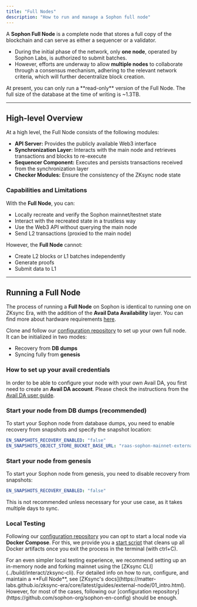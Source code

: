 ```yaml
---
title: "Full Nodes"
description: "How to run and manage a Sophon full node"
---
```


A **Sophon Full Node** is a complete node that stores a full copy of the blockchain and can serve as either a sequencer or a validator.

- During the initial phase of the network, only **one node**, operated by Sophon Labs, is authorized to submit batches.
- However, efforts are underway to allow **multiple nodes** to collaborate through a consensus mechanism, adhering to the relevant network criteria, which will further decentralize block creation.

<Tip>
  At present, you can only run a **read-only** version of the Full Node. The full size of the database at the time of writing is ~1.3TB.
</Tip>

---

## High-level Overview

At a high level, the Full Node consists of the following modules:

- **API Server:** Provides the publicly available Web3 interface
- **Synchronization Layer:** Interacts with the main node and retrieves transactions and blocks to re-execute
- **Sequencer Component:** Executes and persists transactions received from the synchronization layer
- **Checker Modules:** Ensure the consistency of the ZKsync node state

### Capabilities and Limitations

With the **Full Node**, you can:

- Locally recreate and verify the Sophon mainnet/testnet state
- Interact with the recreated state in a trustless way
- Use the Web3 API without querying the main node
- Send L2 transactions (proxied to the main node)

However, the **Full Node** cannot:

- Create L2 blocks or L1 batches independently
- Generate proofs
- Submit data to L1

---

## Running a Full Node

The process of running a **Full Node** on Sophon is identical to running one on ZKsync Era, with the addition of the **Avail Data Availability** layer. You can find more about hardware requirements [here](https://github.com/matter-labs/zksync-era/blob/main/docs/src/guides/external-node/00_quick_start.md#system-requirements).

Clone and follow our [configuration repository](https://github.com/sophon-org/sophon-en-config) to set up your own full node. It can be initialized in two modes:

- Recovery from **DB dumps**
- Syncing fully from **genesis**

### How to set up your avail credentials

In order to be able to configure your node with your own Avail DA, you first need to create an **Avail DA account**. Please check the instructions from the [Avail DA user guide](https://docs.availproject.org/user-guides/accounts).

### Start your node from DB dumps (recommended)

To start your Sophon node from database dumps, you need to enable recovery from snapshots and specify the snapshot location:

```yaml
EN_SNAPSHOTS_RECOVERY_ENABLED: "false"
EN_SNAPSHOTS_OBJECT_STORE_BUCKET_BASE_URL: "raas-sophon-mainnet-external-node-snapshots"
```

### Start your node from genesis

To start your Sophon node from genesis, you need to disable recovery from snapshots:

```yaml
EN_SNAPSHOTS_RECOVERY_ENABLED: "false"
```

<Warning>
  This is not recommended unless necessary for your use case, as it takes multiple days to sync.
</Warning>

### Local Testing

Following our [configuration repository](https://github.com/sophon-org/sophon-en-config) you can opt to start a local node via **Docker Compose**. For this, we provide you a [start script](https://github.com/sophon-org/sophon-en-config/blob/main/scripts/start_node.sh) that cleans up all Docker artifacts once you exit the process in the terminal (with ctrl\+C).

<Tip>
  For an even simpler local testing experience, we recommend setting up an in-memory node and forking mainnet using the [ZKsync CLI](../build/interact/zksync-cli).
</Tip>

<Note>
  For detailed info on how to run, configure, and maintain a **Full Node**, see [ZKsync's docs](https://matter-labs.github.io/zksync-era/core/latest/guides/external-node/01_intro.html). However, for most of the cases, following our [configuration repository](https://github.com/sophon-org/sophon-en-config) should be enough.
</Note>